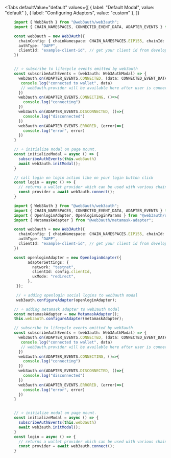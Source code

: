 

<Tabs
  defaultValue="default"
  values={[
    { label: "Default Modal", value: "default" },
    { label: "Configuring Adapters", value: "custom" },
  ]}
>


<TabItem value="default">

```ts
    import { Web3Auth } from "@web3auth/web3auth";
    import { CHAIN_NAMESPACES, CONNECTED_EVENT_DATA, ADAPTER_EVENTS } from "@web3auth/base";

    const web3auth = new Web3Auth({
      chainConfig: { chainNamespace: CHAIN_NAMESPACES.EIP155, chainId: "0x3" },
      authType: "DAPP",
      clientId: "example-client-id", // get your client id from developer dashboard
    })


    // ⭐️ subscribe to lifecycle events emitted by web3auth
    const subscribeAuthEvents = (web3auth: Web3AuthModal) => {
      web3auth.on(ADAPTER_EVENTS.CONNECTED, (data: CONNECTED_EVENT_DATA) => {
       console.log("connected to wallet", data)
       // web3auth.provider will be available here after user is connected
      })
      web3auth.on(ADAPTER_EVENTS.CONNECTING, ()=>{
        console.log("connecting")
      })
      web3auth.on(ADAPTER_EVENTS.DISCONNECTED, ()=>{
        console.log("disconnected")
      })
      web3auth.on(ADAPTER_EVENTS.ERRORED, (error)=>{
        console.log("error", error)
      })
    }

    // ⭐️ initialize modal on page mount.
    const initializeModal = async () => {
      subscribeAuthEvents(this.web3auth)
      await web3auth.initModal();
    }

    // call login on login action like on your login button click
    const login = async () => {
      // returns a wallet provider which can be used with various chain libraries like web3.js, ethers js etc.
      const provider = await web3auth.connect();
    }

```

</TabItem>

<TabItem value="custom">

```ts
    import { Web3Auth } from "@web3auth/web3auth";
    import { CHAIN_NAMESPACES, CONNECTED_EVENT_DATA, ADAPTER_EVENTS } from "@web3auth/base";
    import { OpenloginAdapter, OpenloginLoginParams } from "@web3auth/openlogin-adapter";
    import { MetamaskAdapter } from "@web3auth/metamask-adapter";

    const web3auth = new Web3Auth({
      chainConfig: { chainNamespace: CHAIN_NAMESPACES.EIP155, chainId: "0x3" },
      authType: "DAPP",
      clientId: "example-client-id", // get your client id from developer dashboard
    })

    const openloginAdapter = new OpenloginAdapter({
          adapterSettings: {
            network: "testnet",
            clientId: config.clientId,
            uxMode: "redirect",
          },
     });

     // ⭐️ adding openlogin social logins to web3auth modal
     web3auth.configureAdapter(openloginAdapter);

    // ⭐️ adding metamask adapter to web3auth modal
    const metamaskAdapter = new MetamaskAdapter();
    this.web3auth.configureAdapter(metamaskAdapter);

    // subscribe to lifecycle events emitted by web3auth
    const subscribeAuthEvents = (web3auth: Web3AuthModal) => {
      web3auth.on(ADAPTER_EVENTS.CONNECTED, (data: CONNECTED_EVENT_DATA) => {
       console.log("connected to wallet", data)
       // web3auth.provider will be available here after user is connected
      })
      web3auth.on(ADAPTER_EVENTS.CONNECTING, ()=>{
        console.log("connecting")
      })
      web3auth.on(ADAPTER_EVENTS.DISCONNECTED, ()=>{
        console.log("disconnected")
      })
      web3auth.on(ADAPTER_EVENTS.ERRORED, (error)=>{
        console.log("error", error)
      })
    }


    // ⭐️ initialize modal on page mount.
    const initializeModal = async () => {
      subscribeAuthEvents(this.web3auth)
      await web3auth.initModal();
    }
    const login = async () => {
      // returns a wallet provider which can be used with various chain libraries like web3.js, ethers js etc.
      const provider = await web3auth.connect();
    }


```
</TabItem>

</Tabs>

<br/>

